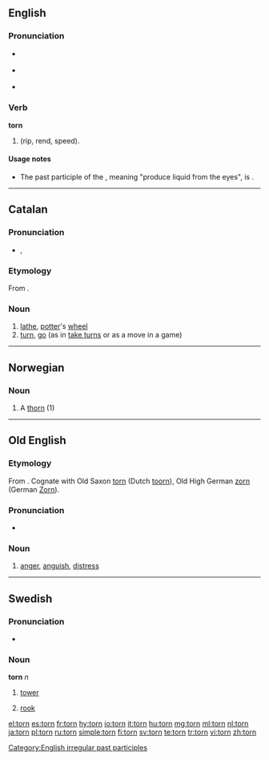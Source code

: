{{wikipedia|dab=torn}}
==English==

===Pronunciation===
* {{a|UK}} {{IPA|/tɔː(ɹ)n/}}
*: {{audio|en-uk-torn.ogg|Audio (UK)}}
* {{a|US}} {{IPA|/toʊrn/|/tɔrn/}}
*: {{audio|en-us-torn.ogg|Audio (US)}}
* {{rhymes|ɔː(r)n}}

===Verb===
'''torn'''

# {{past participle of|[[tear]]|nodot=9}} (rip, rend, speed).

====Usage notes====
* The past participle of the {{term|tear}}, meaning "produce liquid from the eyes", is {{term|teared}}.

[[Category:English irregular past participles]]

----

==Catalan==

===Pronunciation===
* {{IPA|/torn/|lang=ca}},

===Etymology===
From {{etyl|la|ca}} ''{{term|tornus|lang=la}}''.

===Noun===
{{ca-noun|m}}

# [[lathe]], [[potter]]'s [[wheel]]
# [[turn]], [[go]] (as in [[take turns]] or as a move in a game)

----

==Norwegian==

===Noun===
{{no-noun-c|torn}}

# A [[thorn]] (1)

----

==Old English==

===Etymology===
From {{etyl|gmw|ang}}.  Cognate with Old Saxon [[#Old Saxon|torn]] (Dutch [[toorn]]), Old High German [[zorn]] (German [[Zorn]]).

===Pronunciation===
* {{IPA|/torn/|lang=ang}}

===Noun===
{{ang-noun|g=n|pl=[[torn]]}}

# [[anger]], [[anguish]], [[distress]]

----

==Swedish==

===Pronunciation===
* {{audio|Sv-torn.ogg|audio}}

===Noun===
{{sv-noun-n-zero}}
'''torn''' ''n''

# [[tower]]
# {{context|chess|lang=sv}} [[rook]]

[[el:torn]]
[[es:torn]]
[[fr:torn]]
[[hy:torn]]
[[io:torn]]
[[it:torn]]
[[hu:torn]]
[[mg:torn]]
[[ml:torn]]
[[nl:torn]]
[[ja:torn]]
[[pl:torn]]
[[ru:torn]]
[[simple:torn]]
[[fi:torn]]
[[sv:torn]]
[[te:torn]]
[[tr:torn]]
[[vi:torn]]
[[zh:torn]]